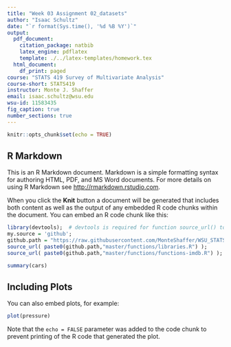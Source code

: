 ```yaml
---
title: "Week 03 Assignment 02_datasets"
author: "Isaac Schultz"
date: "`r format(Sys.time(), '%d %B %Y')`"
output:
  pdf_document:
    citation_package: natbib
    latex_engine: pdflatex
    template: ./../latex-templates/homework.tex
  html_document:
    df_print: paged
course: "STATS 419 Survey of Multivariate Analysis"
course-short: STATS419
instructor: Monte J. Shaffer
email: isaac.schultz@wsu.edu
wsu-id: 11583435
fig_caption: true
number_sections: true
---
```


```r
knitr::opts_chunk$set(echo = TRUE)
```

## R Markdown

This is an R Markdown document. Markdown is a simple formatting syntax for authoring HTML, PDF, and MS Word documents. For more details on using R Markdown see <http://rmarkdown.rstudio.com>.

When you click the **Knit** button a document will be generated that includes both content as well as the output of any embedded R code chunks within the document. You can embed an R code chunk like this:

```r
library(devtools);  # devtools is required for function source_url() to work ...
my.source = 'github';
github.path = "https://raw.githubusercontent.com/MonteShaffer/WSU_STATS419_FALL2020/";
source_url( paste0(github.path,"master/functions/libraries.R") );
source_url( paste0(github.path,"master/functions/functions-imdb.R") );


```

\newpage

```r
summary(cars)
```

## Including Plots

You can also embed plots, for example:

```r
plot(pressure)
```

Note that the `echo = FALSE` parameter was added to the code chunk to prevent printing of the R code that generated the plot.











